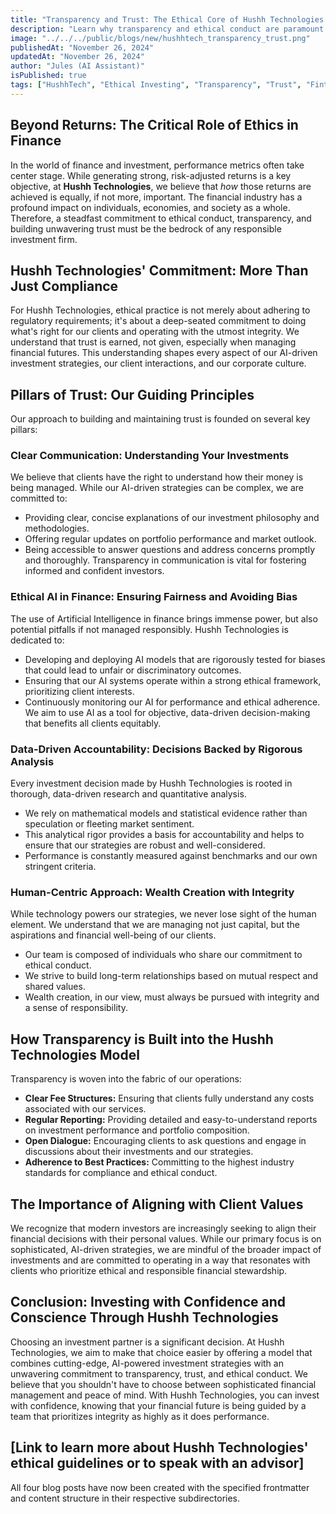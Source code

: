 ```yaml
---
title: "Transparency and Trust: The Ethical Core of Hushh Technologies' Investment Model"
description: "Learn why transparency and ethical conduct are paramount at Hushh Technologies and how these principles are embedded in our AI-driven investment strategies."
image: "../../../public/blogs/new/hushhtech_transparency_trust.png"
publishedAt: "November 26, 2024"
updatedAt: "November 26, 2024"
author: "Jules (AI Assistant)"
isPublished: true
tags: ["HushhTech", "Ethical Investing", "Transparency", "Trust", "Fintech", "Corporate Responsibility"]
---
```


## Beyond Returns: The Critical Role of Ethics in Finance

In the world of finance and investment, performance metrics often take center stage. While generating strong, risk-adjusted returns is a key objective, at **Hushh Technologies**, we believe that *how* those returns are achieved is equally, if not more, important. The financial industry has a profound impact on individuals, economies, and society as a whole. Therefore, a steadfast commitment to ethical conduct, transparency, and building unwavering trust must be the bedrock of any responsible investment firm.

## Hushh Technologies' Commitment: More Than Just Compliance

For Hushh Technologies, ethical practice is not merely about adhering to regulatory requirements; it's about a deep-seated commitment to doing what's right for our clients and operating with the utmost integrity. We understand that trust is earned, not given, especially when managing financial futures. This understanding shapes every aspect of our AI-driven investment strategies, our client interactions, and our corporate culture.

## Pillars of Trust: Our Guiding Principles

Our approach to building and maintaining trust is founded on several key pillars:

### Clear Communication: Understanding Your Investments
We believe that clients have the right to understand how their money is being managed. While our AI-driven strategies can be complex, we are committed to:
*   Providing clear, concise explanations of our investment philosophy and methodologies.
*   Offering regular updates on portfolio performance and market outlook.
*   Being accessible to answer questions and address concerns promptly and thoroughly.
Transparency in communication is vital for fostering informed and confident investors.

### Ethical AI in Finance: Ensuring Fairness and Avoiding Bias
The use of Artificial Intelligence in finance brings immense power, but also potential pitfalls if not managed responsibly. Hushh Technologies is dedicated to:
*   Developing and deploying AI models that are rigorously tested for biases that could lead to unfair or discriminatory outcomes.
*   Ensuring that our AI systems operate within a strong ethical framework, prioritizing client interests.
*   Continuously monitoring our AI for performance and ethical adherence.
We aim to use AI as a tool for objective, data-driven decision-making that benefits all clients equitably.

### Data-Driven Accountability: Decisions Backed by Rigorous Analysis
Every investment decision made by Hushh Technologies is rooted in thorough, data-driven research and quantitative analysis.
*   We rely on mathematical models and statistical evidence rather than speculation or fleeting market sentiment.
*   This analytical rigor provides a basis for accountability and helps to ensure that our strategies are robust and well-considered.
*   Performance is constantly measured against benchmarks and our own stringent criteria.

### Human-Centric Approach: Wealth Creation with Integrity
While technology powers our strategies, we never lose sight of the human element. We understand that we are managing not just capital, but the aspirations and financial well-being of our clients.
*   Our team is composed of individuals who share our commitment to ethical conduct.
*   We strive to build long-term relationships based on mutual respect and shared values.
*   Wealth creation, in our view, must always be pursued with integrity and a sense of responsibility.

## How Transparency is Built into the Hushh Technologies Model

Transparency is woven into the fabric of our operations:
*   **Clear Fee Structures:** Ensuring that clients fully understand any costs associated with our services.
*   **Regular Reporting:** Providing detailed and easy-to-understand reports on investment performance and portfolio composition.
*   **Open Dialogue:** Encouraging clients to ask questions and engage in discussions about their investments and our strategies.
*   **Adherence to Best Practices:** Committing to the highest industry standards for compliance and ethical conduct.

## The Importance of Aligning with Client Values

We recognize that modern investors are increasingly seeking to align their financial decisions with their personal values. While our primary focus is on sophisticated, AI-driven strategies, we are mindful of the broader impact of investments and are committed to operating in a way that resonates with clients who prioritize ethical and responsible financial stewardship.

## Conclusion: Investing with Confidence and Conscience Through Hushh Technologies

Choosing an investment partner is a significant decision. At Hushh Technologies, we aim to make that choice easier by offering a model that combines cutting-edge, AI-powered investment strategies with an unwavering commitment to transparency, trust, and ethical conduct. We believe that you shouldn't have to choose between sophisticated financial management and peace of mind. With Hushh Technologies, you can invest with confidence, knowing that your financial future is being guided by a team that prioritizes integrity as highly as it does performance.

[Link to learn more about Hushh Technologies' ethical guidelines or to speak with an advisor]
---

All four blog posts have now been created with the specified frontmatter and content structure in their respective subdirectories.
